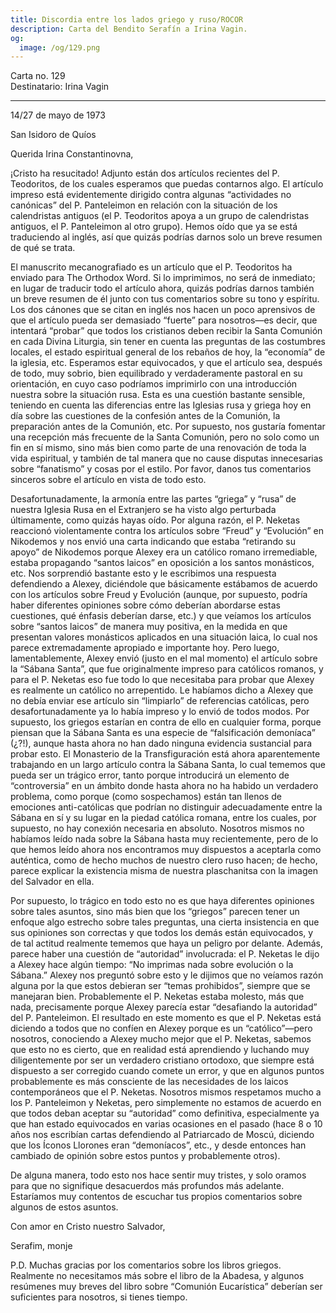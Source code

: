 ```yaml
---
title: Discordia entre los lados griego y ruso/ROCOR
description: Carta del Bendito Serafín a Irina Vagin.
og:
  image: /og/129.png
---
```


<div style={{textAlign:'right', fontFamily:'monospace'}}>Carta no. 129</div>
<div style={{textAlign:'left', fontFamily:'monospace'}}>Destinatario: Irina Vagin</div>

---

14/27 de mayo de 1973

San Isidoro de Quíos

Querida Irina Constantinovna,

¡Cristo ha resucitado! Adjunto están dos artículos recientes del P. Teodoritos, de los cuales esperamos que puedas contarnos algo. El artículo impreso está evidentemente dirigido contra algunas “actividades no canónicas” del P. Panteleimon en relación con la situación de los calendristas antiguos (el P. Teodoritos apoya a un grupo de calendristas antiguos, el P. Panteleimon al otro grupo). Hemos oído que ya se está traduciendo al inglés, así que quizás podrías darnos solo un breve resumen de qué se trata.

El manuscrito mecanografiado es un artículo que el P. Teodoritos ha enviado para The Orthodox Word. Si lo imprimimos, no será de inmediato; en lugar de traducir todo el artículo ahora, quizás podrías darnos también un breve resumen de él junto con tus comentarios sobre su tono y espíritu. Los dos cánones que se citan en inglés nos hacen un poco aprensivos de que el artículo pueda ser demasiado “fuerte” para nosotros—es decir, que intentará “probar” que todos los cristianos deben recibir la Santa Comunión en cada Divina Liturgia, sin tener en cuenta las preguntas de las costumbres locales, el estado espiritual general de los rebaños de hoy, la “economía” de la iglesia, etc. Esperamos estar equivocados, y que el artículo sea, después de todo, muy sobrio, bien equilibrado y verdaderamente pastoral en su orientación, en cuyo caso podríamos imprimirlo con una introducción nuestra sobre la situación rusa. Esta es una cuestión bastante sensible, teniendo en cuenta las diferencias entre las Iglesias rusa y griega hoy en día sobre las cuestiones de la confesión antes de la Comunión, la preparación antes de la Comunión, etc. Por supuesto, nos gustaría fomentar una recepción más frecuente de la Santa Comunión, pero no solo como un fin en sí mismo, sino más bien como parte de una renovación de toda la vida espiritual, y también de tal manera que no cause disputas innecesarias sobre “fanatismo” y cosas por el estilo. Por favor, danos tus comentarios sinceros sobre el artículo en vista de todo esto.

Desafortunadamente, la armonía entre las partes “griega” y “rusa” de nuestra Iglesia Rusa en el Extranjero se ha visto algo perturbada últimamente, como quizás hayas oído. Por alguna razón, el P. Neketas reaccionó violentamente contra los artículos sobre “Freud” y “Evolución” en Nikodemos y nos envió una carta indicando que estaba “retirando su apoyo” de Nikodemos porque Alexey era un católico romano irremediable, estaba propagando “santos laicos” en oposición a los santos monásticos, etc. Nos sorprendió bastante esto y le escribimos una respuesta defendiendo a Alexey, diciéndole que básicamente estábamos de acuerdo con los artículos sobre Freud y Evolución (aunque, por supuesto, podría haber diferentes opiniones sobre cómo deberían abordarse estas cuestiones, qué énfasis deberían darse, etc.) y que veíamos los artículos sobre “santos laicos” de manera muy positiva, en la medida en que presentan valores monásticos aplicados en una situación laica, lo cual nos parece extremadamente apropiado e importante hoy. Pero luego, lamentablemente, Alexey envió (justo en el mal momento) el artículo sobre la “Sábana Santa”, que fue originalmente impreso para católicos romanos, y para el P. Neketas eso fue todo lo que necesitaba para probar que Alexey es realmente un católico no arrepentido. Le habíamos dicho a Alexey que no debía enviar ese artículo sin “limpiarlo” de referencias católicas, pero desafortunadamente ya lo había impreso y lo envió de todos modos. Por supuesto, los griegos estarían en contra de ello en cualquier forma, porque piensan que la Sábana Santa es una especie de “falsificación demoníaca” (¿?!), aunque hasta ahora no han dado ninguna evidencia sustancial para probar esto. El Monasterio de la Transfiguración está ahora aparentemente trabajando en un largo artículo contra la Sábana Santa, lo cual tememos que pueda ser un trágico error, tanto porque introducirá un elemento de “controversia” en un ámbito donde hasta ahora no ha habido un verdadero problema, como porque (como sospechamos) están tan llenos de emociones anti-católicas que podrían no distinguir adecuadamente entre la Sábana en sí y su lugar en la piedad católica romana, entre los cuales, por supuesto, no hay conexión necesaria en absoluto. Nosotros mismos no habíamos leído nada sobre la Sábana hasta muy recientemente, pero de lo que hemos leído ahora nos encontramos muy dispuestos a aceptarla como auténtica, como de hecho muchos de nuestro clero ruso hacen; de hecho, parece explicar la existencia misma de nuestra plaschanitsa con la imagen del Salvador en ella.

Por supuesto, lo trágico en todo esto no es que haya diferentes opiniones sobre tales asuntos, sino más bien que los “griegos” parecen tener un enfoque algo estrecho sobre tales preguntas, una cierta insistencia en que sus opiniones son correctas y que todos los demás están equivocados, y de tal actitud realmente tememos que haya un peligro por delante. Además, parece haber una cuestión de “autoridad” involucrada: el P. Neketas le dijo a Alexey hace algún tiempo: “No imprimas nada sobre evolución o la Sábana.” Alexey nos preguntó sobre esto y le dijimos que no veíamos razón alguna por la que estos debieran ser “temas prohibidos”, siempre que se manejaran bien. Probablemente el P. Neketas estaba molesto, más que nada, precisamente porque Alexey parecía estar “desafiando la autoridad” del P. Panteleimon. El resultado en este momento es que el P. Neketas está diciendo a todos que no confíen en Alexey porque es un “católico”—pero nosotros, conociendo a Alexey mucho mejor que el P. Neketas, sabemos que esto no es cierto, que en realidad está aprendiendo y luchando muy diligentemente por ser un verdadero cristiano ortodoxo, que siempre está dispuesto a ser corregido cuando comete un error, y que en algunos puntos probablemente es más consciente de las necesidades de los laicos contemporáneos que el P. Neketas. Nosotros mismos respetamos mucho a los P. Panteleimon y Neketas, pero simplemente no estamos de acuerdo en que todos deban aceptar su “autoridad” como definitiva, especialmente ya que han estado equivocados en varias ocasiones en el pasado (hace 8 o 10 años nos escribían cartas defendiendo al Patriarcado de Moscú, diciendo que los Íconos Llorones eran “demoníacos”, etc., y desde entonces han cambiado de opinión sobre estos puntos y probablemente otros).

De alguna manera, todo esto nos hace sentir muy tristes, y solo oramos para que no signifique desacuerdos más profundos más adelante. Estaríamos muy contentos de escuchar tus propios comentarios sobre algunos de estos asuntos.

Con amor en Cristo nuestro Salvador,

Serafim, monje

P.D. Muchas gracias por los comentarios sobre los libros griegos. Realmente no necesitamos más sobre el libro de la Abadesa, y algunos resúmenes muy breves del libro sobre “Comunión Eucarística” deberían ser suficientes para nosotros, si tienes tiempo.
